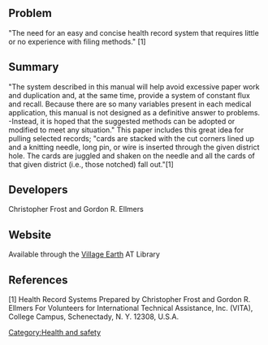 == Problem ==
 
"The need for an easy and concise health record system that 
requires little or no experience with filing methods." [1] 



== Summary ==
 
"The system described in this manual will 
help avoid excessive paper work and duplication and, 
at the same time, provide a system of constant flux 
and recall. 
Because there are so many variables present in 
each medical application, this manual is not designed 
as a definitive answer to problems. -Instead, it is 
hoped that the suggested methods can be adopted or 
modified to meet any situation." This paper includes this great idea for pulling selected records; "cards are stacked with the cut corners lined up and 
a knitting needle, long pin, or wire is inserted through 
the given district hole. The cards are juggled and 
shaken on the needle and all the cards of that given district (i.e., those notched) fall out."[1] 


== Developers ==
 
Christopher Frost 
and Gordon R. Ellmers 


== Website ==
 
Available through the [[Village Earth]] AT Library 


== References ==
[1] Health Record Systems 
Prepared by 
Christopher Frost and Gordon R. Ellmers For 
Volunteers for International Technical Assistance, Inc. 
(VITA), College Campus, Schenectady, N. Y. 12308, 
U.S.A.

[[Category:Health and safety]]